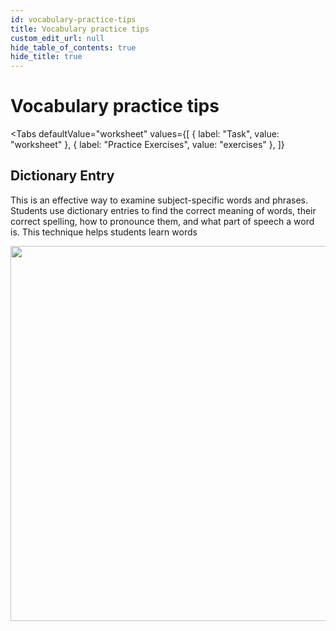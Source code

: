```yaml
---
id: vocabulary-practice-tips
title: Vocabulary practice tips
custom_edit_url: null
hide_table_of_contents: true
hide_title: true
---
```



<Theme alkenes />

# Vocabulary practice tips

<Tabs
  defaultValue="worksheet"
  values={[
    { label: "Task", value: "worksheet" },
    { label: "Practice Exercises", value: "exercises" },
  ]}
>

<TabItem value="worksheet">

## Dictionary Entry

This is an effective way to  examine  subject-specific  words  and phrases. Students use dictionary  entries  to find the correct meaning of words, their correct spelling, how to pronounce them, and what part of speech a word is. This technique helps students learn words 

<img src={dictionary} width="600" />

</TabItem>

<TabItem value="exercises">
  <Frame src="https://learningapps.org/watch?v=p55o8imsj21" height="410px" />
</TabItem>

</Tabs>
